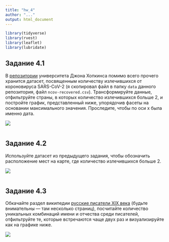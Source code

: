 ```yaml
---
title: "hw_4"
author: "..."
output: html_document
---
```


```r
library(tidyverse)
library(rvest)
library(leaflet)
library(lubridate)
```

## Задание 4.1

В [репозитории](https://github.com/CSSEGISandData/COVID-19) университета Джона Хопкинса помимо всего прочего хранится датасет, посвященным количеству излечившихся от короновируса SARS-CoV-2 (я скопировал файл в папку `data` данного репозитория, файл `ncov-recovered.csv`). Трансформируйте данные, отфильтруйте страны, в которых количество излечившихся больше 2, и постройте график, представленный ниже, упорядочив фасеты на основании максимального значения. Проследите, чтобы по оси x была именно дата.

![](task_4.1.png)

```r

```


## Задание 4.2

Используйте датасет из предыдущего задания, чтобы обозначить расположение мест на карте, где количество излечившихся больше 2.

![](task_4.2.png)

```r

```


## Задание 4.3

Обкачайте раздел википедии [русские писатели XIX века](https://ru.wikipedia.org/w/index.php?title=%D0%9A%D0%B0%D1%82%D0%B5%D0%B3%D0%BE%D1%80%D0%B8%D1%8F:%D0%A0%D1%83%D1%81%D1%81%D0%BA%D0%B8%D0%B5_%D0%BF%D0%B8%D1%81%D0%B0%D1%82%D0%B5%D0%BB%D0%B8_XIX_%D0%B2%D0%B5%D0%BA%D0%B0) (будьте внимательны --- там несколько страниц), посчитайте количество уникальных комбинаций имени и отчества среди писателей, отфильтруйте те, которые встречаются чаще двух раз и визуализируйте как на графике ниже.

![](task_4.3.png)

```r

```

